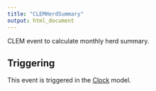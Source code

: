 ```yaml
---
title: "CLEMHerdSummary"
output: html_document
---
```



CLEM event to calculate monthly herd summary.

## Triggering

This event is triggered in the [Clock](/docs/Models/Clock.qmd) model.

